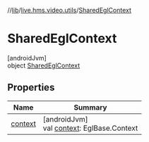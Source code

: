 //[lib](/api-reference/android/v2/home/content)/[live.hms.video.utils](../index)/[SharedEglContext](index)

# SharedEglContext

[androidJvm]\
object [SharedEglContext](index)

## Properties

| Name               | Summary                                                   |
| ------------------ | --------------------------------------------------------- |
| [context](context) | [androidJvm]<br />val [context](context): EglBase.Context |
